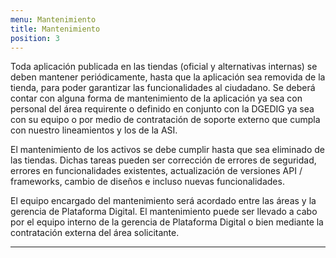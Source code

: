```yaml
---
menu: Mantenimiento
title: Mantenimiento
position: 3
---
```


Toda aplicación publicada en las tiendas (oficial y alternativas internas) se deben mantener periódicamente, 
hasta que la aplicación sea removida de la tienda, para poder garantizar las funcionalidades al ciudadano. 
Se deberá contar con alguna forma de mantenimiento de la aplicación ya sea con personal del área requirente 
o definido en conjunto con la DGEDIG ya sea con su equipo o por medio de contratación de soporte externo que cumpla con nuestro lineamientos y los de la ASI.

El mantenimiento de los activos se debe cumplir hasta que sea eliminado de las tiendas. 
Dichas tareas pueden ser corrección de errores de seguridad, errores en funcionalidades existentes, 
actualización de versiones API / frameworks,   cambio de diseños e incluso nuevas funcionalidades.

El equipo encargado del mantenimiento será acordado entre las áreas y la gerencia de Plataforma Digital. 
El mantenimiento puede ser llevado a cabo por el equipo interno de la gerencia de Plataforma Digital o bien mediante la contratación externa del área solicitante.



---
